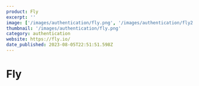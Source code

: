 ```yaml
---
product: Fly
excerpt: ''
image: ['/images/authentication/fly.png', '/images/authentication/fly2.png']
thumbnail: '/images/authentication/fly.png'
category: authentication
website: https://fly.io/
date_published: 2023-08-05T22:51:51.598Z
---
```



# Fly

<ContentCard
	alt='Fly Authentication'
	aspectRatio='16:9'
    group={true}
	src={frontmatter.image}
    thumbnail={frontmatter.thumbnail}
	width={1280}
/>
